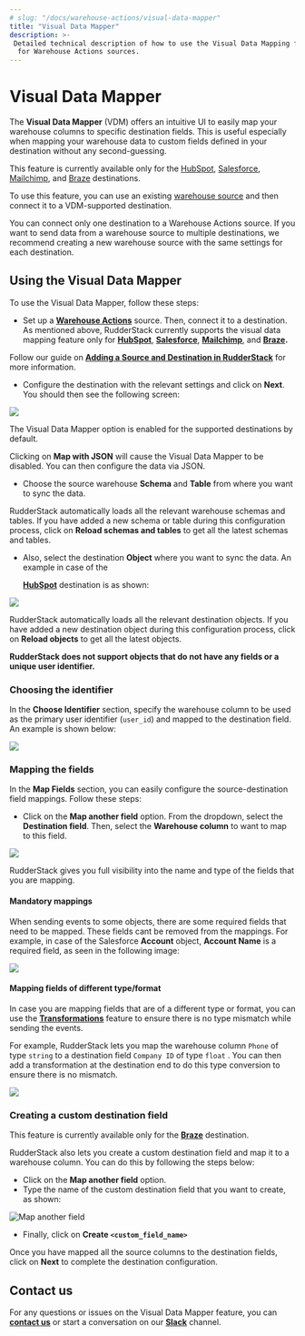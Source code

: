 ```yaml
---
# slug: "/docs/warehouse-actions/visual-data-mapper"
title: "Visual Data Mapper"
description: >-
 Detailed technical description of how to use the Visual Data Mapping feature
  for Warehouse Actions sources.
---
```


# Visual Data Mapper

The **Visual Data Mapper** \(VDM\) offers an intuitive UI to easily map your warehouse columns to specific destination fields. This is useful especially when mapping your warehouse data to custom fields defined in your destination without any second-guessing.

<div class="infoBlock">

  This feature is currently available only for the <a href="https://rudderstack.com/docs/destinations/crm/hubspot/">HubSpot</a>, <a href="https://rudderstack.com/docs/destinations/crm/salesforce/">Salesforce</a>, <a href="https://rudderstack.com/docs/destinations/marketing/mailchimp/">Mailchimp</a>, and <a href="https://rudderstack.com/docs/destinations//marketing/braze/">Braze</a> destinations.
</div>

<div class="successBlock">

To use this feature, you can use an existing <a href="https://rudderstack.com/docs/warehouse-actions/">warehouse source</a> and then connect it to a VDM-supported destination.
</div>

<div class="infoBlock">

You can connect only one destination to a Warehouse Actions source. If you want to send data from a warehouse source to multiple destinations, we recommend creating a new warehouse source with the same settings for each destination.
</div>

## Using the Visual Data Mapper

To use the Visual Data Mapper, follow these steps:

- Set up a [**Warehouse Actions**](./) source. Then, connect it to a destination. As mentioned above, RudderStack currently supports the visual data mapping feature only for [**HubSpot**](https://rudderstack.com/docs/destinations/crm/hubspot/), [**Salesforce**](https://rudderstack.com/docs/destinations/crm/salesforce/), [**Mailchimp**](https://rudderstack.com/docs/destinations/marketing/mailchimp/), and [**Braze**](https://rudderstack.com/docs/destinations/marketing/braze/)**.**

<div class="infoBlock">

Follow our guide on <a href="https://rudderstack.com/docs/connections/adding-source-and-destination-rudderstack/">**Adding a Source and Destination in RudderStack**</a> for more information.

</div>

* Configure the destination with the relevant settings and click on **Next**. You should then see the following screen:
  
<img src="../assets/1 (28).png" />

<div class="successBlock">

The Visual Data Mapper option is enabled for the supported destinations by default. 
</div>

<div class="warningBlock">

Clicking on **Map with JSON** will cause the Visual Data Mapper to be disabled. You can then configure the data via JSON.
</div>

* Choose the source warehouse **Schema** and **Table** from where you want to sync the data.

<div class="successBlock">

RudderStack automatically loads all the relevant warehouse schemas and tables. If you have added a new schema or table during this configuration process, click on **Reload schemas and tables** to get all the latest schemas and tables.
</div>

* Also, select the destination **Object** where you want to sync the data. An example in case of the 

  [**HubSpot**](https://rudderstack.com/docs/destinations/crm/hubspot/) destination is as shown:

<img src="../assets/2 (31).png" />

<div class="successBlock">

RudderStack automatically loads all the relevant destination objects. If you have added a new destination object during this configuration process, click on **Reload objects** to get all the latest objects.
</div>

<div class="warningBlock">

**RudderStack does not support objects that do not have any fields or a unique user identifier.**
</div>

### Choosing the identifier

In the **Choose Identifier** section, specify the warehouse column to be used as the primary user identifier \(`user_id`\) and mapped to the destination field. An example is shown below:

<img src="../assets/3 (28).png" />

### Mapping the fields

In the **Map Fields** section, you can easily configure the source-destination field mappings. Follow these steps:

* Click on the **Map another field** option. From the dropdown, select the **Destination field**. Then, select the **Warehouse column** to want to map to this field.

<img src="../assets/image (96).png" />

<div class="successBlock">

RudderStack gives you full visibility into the name and type of the fields that you are mapping. 
</div>

#### Mandatory mappings

When sending events to some objects, there are some required fields that need to be mapped. These fields cant be removed from the mappings. For example, in case of the Salesforce **Account** object, **Account Name** is a required field, as seen in the following image:

<img src="../assets/image (126).png" />

#### Mapping fields of different type/format

In case you are mapping fields that are of a different type or format, you can use the [**Transformations**](https://rudderstack.com/docs/transformations/) feature to ensure there is no type mismatch while sending the events. 

For example, RudderStack lets you map the warehouse column `Phone` of type `string` to a destination field `Company ID` of type `float` . You can then add a transformation at the destination end to do this type conversion to ensure there is no mismatch.

<img src="../assets/6 (23).png" />

### Creating a custom destination field

<div class="warningBlock">

This feature is currently available only for the [**Braze**](https://rudderstack.com/docs/destinations/marketing/braze/) destination.
</div>

RudderStack also lets you create a custom destination field and map it to a warehouse column. You can do this by following the steps below:

* Click on the **Map another field** option. 
* Type the name of the custom destination field that you want to create, as shown:

<img src="../assets/visual.png" alt="Map another field" />

* Finally, click on **Create `<custom_field_name>`**

Once you have mapped all the source columns to the destination fields, click on **Next** to complete the destination configuration.

## Contact us

For any questions or issues on the Visual Data Mapper feature, you can [**contact us**](mailto:%20docs@rudderstack.com) or start a conversation on our [**Slack**](https://rudderstack.com/join-rudderstack-slack-community) channel.
